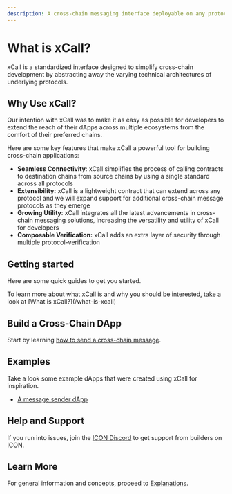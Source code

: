 ```yaml
---
description: A cross-chain messaging interface deployable on any protocol
---
```



# What is xCall?

xCall is a standardized interface designed to simplify cross-chain development by abstracting away the varying technical architectures of underlying protocols.&#x20;

## Why Use xCall?&#x20;

Our intention with xCall was to make it as easy as possible for developers to extend the reach of their dApps across multiple ecosystems from the comfort of their preferred chains.&#x20;

Here are some key features that make xCall a powerful tool for building cross-chain applications: &#x20;

* **Seamless Connectivity**: xCall simplifies the process of calling contracts to destination chains from source chains by using a single standard across all protocols
* **Extensibility:** xCall is a lightweight contract that can extend across any protocol and we will expand support for additional cross-chain message protocols as they emerge
* **Growing Utility**: xCall integrates all the latest advancements in cross-chain messaging solutions, increasing the versatility and utility of xCall for developers
* **Composable Verification:** xCall adds an extra layer of security through multiple protocol-verification&#x20;

## Getting started

Here are some quick guides to get you started.

<Callout type="info" emoji="💡">
  To learn more about what xCall is and why you should be interested, take a look at [What is xCall?](/what-is-xcall)
</Callout>


## Build a Cross-Chain DApp

Start by learning [how to send a cross-chain message](/quickstart/sending-a-message).

## Examples

Take a look some example dApps that were created using xCall for inspiration.

* [A message sender dApp](https://github.com/icon-project/xcall-multi-jvm-jvm-demo/tree/master)

## Help and Support

If you run into issues, join the [ICON Discord](https://icon.community/icondiscord/) to get support from builders on ICON.

## Learn More

For general information and concepts, proceed to [Explanations](/explanations).